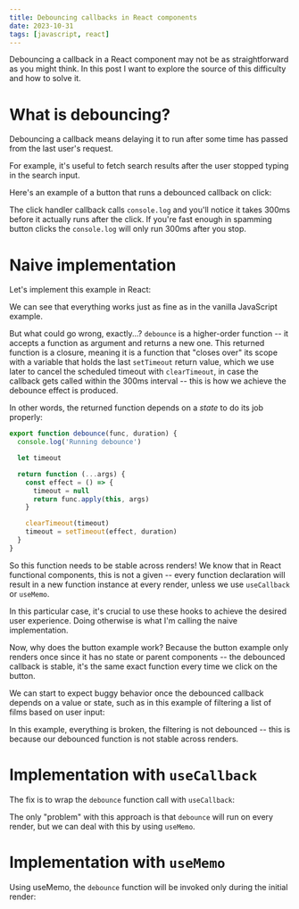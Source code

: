 ```yaml
---
title: Debouncing callbacks in React components
date: 2023-10-31
tags: [javascript, react]
---
```



Debouncing a callback in a React component may not be as straightforward as you
might think. In this post I want to explore the source of this difficulty and
how to solve it.

# What is debouncing?

Debouncing a callback means delaying it to run after some time has passed from
the last user's request.

For example, it's useful to fetch search results after the user stopped typing
in the search input.

Here's an example of a button that runs a debounced callback on click:

<DebounceButtonExample client:visible shouldShowConsole debounceCode={debounceCode} />

The click handler callback calls `console.log` and you'll notice it takes 300ms
before it actually runs after the click. If you're fast enough in spamming
button clicks the `console.log` will only run 300ms after you stop.

# Naive implementation

Let's implement this example in React:

<DebounceReactNaiveButtonExample client:visible shouldShowConsole debounceCode={debounceCode} />

We can see that everything works just as fine as in the vanilla JavaScript
example.

But what could go wrong, exactly...? `debounce` is a higher-order function --
it accepts a function as argument and returns a new one. This returned function
is a closure, meaning it is a function that "closes over" its scope with a
variable that holds the last `setTimeout` return value, which we use later to
cancel the scheduled timeout with `clearTimeout`, in case the callback gets
called within the 300ms interval -- this is how we achieve the debounce effect
is produced.

In other words, the returned function depends on a *state* to do its job
properly:

```javascript 4,12
export function debounce(func, duration) {
  console.log('Running debounce')

  let timeout

  return function (...args) {
    const effect = () => {
      timeout = null
      return func.apply(this, args)
    }

    clearTimeout(timeout)
    timeout = setTimeout(effect, duration)
  }
}
```

So this function needs to be stable across renders! We know that in React
functional components, this is not a given -- every function declaration will
result in a new function instance at every render, unless we use `useCallback`
or `useMemo`.

In this particular case, it's crucial to use these hooks to achieve the desired
user experience. Doing otherwise is what I'm calling the naive implementation.

Now, why does the button example work? Because the button example only renders
once since it has no state or parent components -- the debounced callback is
stable, it's the same exact function every time we click on the button.

We can start to expect buggy behavior once the debounced callback depends on a
value or state, such as in this example of filtering a list of films based on
user input:

<DebounceReactNaiveInputExample client:visible shouldShowConsole debounceCode={debounceCode} />

In this example, everything is broken, the filtering is not debounced -- this
is because our debounced function is not stable across renders.

# Implementation with `useCallback`

The fix is to wrap the `debounce` function call with `useCallback`:

<DebounceReactUseCallbackExample client:visible shouldShowConsole debounceCode={debounceCode} />

The only "problem" with this approach is that `debounce` will run on every
render, but we can deal with this by using `useMemo`.

# Implementation with `useMemo`

Using useMemo, the `debounce` function will be invoked only during the initial
render:

<DebounceReactUseMemoExample client:visible shouldShowConsole debounceCode={debounceCode} />
